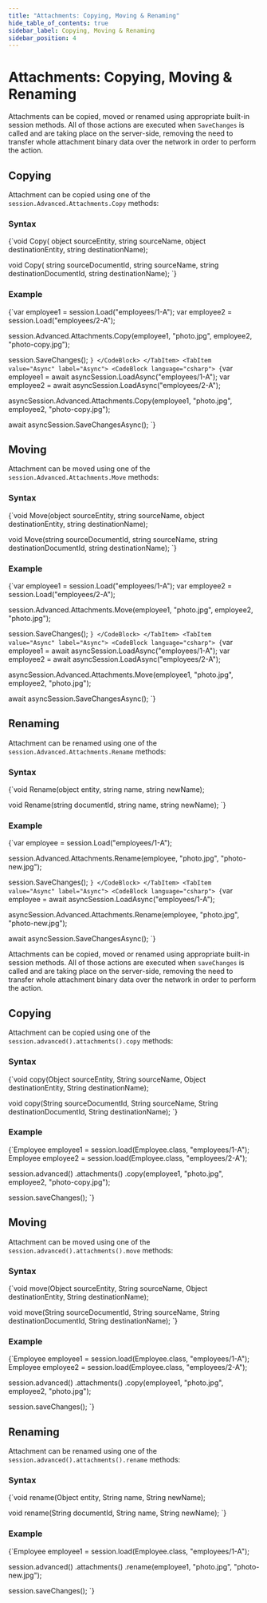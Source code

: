 ---
title: "Attachments: Copying, Moving & Renaming"
hide_table_of_contents: true
sidebar_label: Copying, Moving & Renaming
sidebar_position: 4
---




# Attachments: Copying, Moving & Renaming
<LanguageSwitcher supportedLanguages={supportedLanguages} />
<LanguageContent language="csharp">


Attachments can be copied, moved or renamed using appropriate built-in session methods. All of those actions are executed when `SaveChanges` is called and are taking place on the server-side, removing the need to transfer whole attachment binary data over the network in order to perform the action.

## Copying

Attachment can be copied using one of the `session.Advanced.Attachments.Copy` methods:

### Syntax

<TabItem value="copy_0" label="copy_0">
<CodeBlock language="csharp">
{`void Copy(
    object sourceEntity,
    string sourceName,
    object destinationEntity,
    string destinationName);

void Copy(
    string sourceDocumentId,
    string sourceName,
    string destinationDocumentId,
    string destinationName);
`}
</CodeBlock>
</TabItem>

### Example

<Tabs groupId='languageSyntax'>
<TabItem value="Sync" label="Sync">
<CodeBlock language="csharp">
{`var employee1 = session.Load<Employee>("employees/1-A");
var employee2 = session.Load<Employee>("employees/2-A");

session.Advanced.Attachments.Copy(employee1, "photo.jpg", employee2, "photo-copy.jpg");

session.SaveChanges();
`}
</CodeBlock>
</TabItem>
<TabItem value="Async" label="Async">
<CodeBlock language="csharp">
{`var employee1 = await asyncSession.LoadAsync<Employee>("employees/1-A");
var employee2 = await asyncSession.LoadAsync<Employee>("employees/2-A");

asyncSession.Advanced.Attachments.Copy(employee1, "photo.jpg", employee2, "photo-copy.jpg");

await asyncSession.SaveChangesAsync();
`}
</CodeBlock>
</TabItem>
</Tabs>



## Moving

Attachment can be moved using one of the `session.Advanced.Attachments.Move` methods:

### Syntax

<TabItem value="move_0" label="move_0">
<CodeBlock language="csharp">
{`void Move(object sourceEntity, string sourceName, object destinationEntity, string destinationName);

void Move(string sourceDocumentId, string sourceName, string destinationDocumentId, string destinationName);
`}
</CodeBlock>
</TabItem>

### Example

<Tabs groupId='languageSyntax'>
<TabItem value="Sync" label="Sync">
<CodeBlock language="csharp">
{`var employee1 = session.Load<Employee>("employees/1-A");
var employee2 = session.Load<Employee>("employees/2-A");

session.Advanced.Attachments.Move(employee1, "photo.jpg", employee2, "photo.jpg");

session.SaveChanges();
`}
</CodeBlock>
</TabItem>
<TabItem value="Async" label="Async">
<CodeBlock language="csharp">
{`var employee1 = await asyncSession.LoadAsync<Employee>("employees/1-A");
var employee2 = await asyncSession.LoadAsync<Employee>("employees/2-A");

asyncSession.Advanced.Attachments.Move(employee1, "photo.jpg", employee2, "photo.jpg");

await asyncSession.SaveChangesAsync();
`}
</CodeBlock>
</TabItem>
</Tabs>



## Renaming

Attachment can be renamed using one of the `session.Advanced.Attachments.Rename` methods:

### Syntax

<TabItem value="rename_0" label="rename_0">
<CodeBlock language="csharp">
{`void Rename(object entity, string name, string newName);

void Rename(string documentId, string name, string newName);
`}
</CodeBlock>
</TabItem>

### Example

<Tabs groupId='languageSyntax'>
<TabItem value="Sync" label="Sync">
<CodeBlock language="csharp">
{`var employee = session.Load<Employee>("employees/1-A");

session.Advanced.Attachments.Rename(employee, "photo.jpg", "photo-new.jpg");

session.SaveChanges();
`}
</CodeBlock>
</TabItem>
<TabItem value="Async" label="Async">
<CodeBlock language="csharp">
{`var employee = await asyncSession.LoadAsync<Employee>("employees/1-A");

asyncSession.Advanced.Attachments.Rename(employee, "photo.jpg", "photo-new.jpg");

await asyncSession.SaveChangesAsync();
`}
</CodeBlock>
</TabItem>
</Tabs>




</LanguageContent>
<LanguageContent language="java">


Attachments can be copied, moved or renamed using appropriate built-in session methods. All of those actions are executed when `saveChanges` is called and are taking place on the server-side, removing the need to transfer whole attachment binary data over the network in order to perform the action.

## Copying

Attachment can be copied using one of the `session.advanced().attachments().copy` methods:

### Syntax

<TabItem value="copy_0" label="copy_0">
<CodeBlock language="java">
{`void copy(Object sourceEntity, String sourceName,
          Object destinationEntity, String destinationName);

void copy(String sourceDocumentId, String sourceName,
          String destinationDocumentId, String destinationName);
`}
</CodeBlock>
</TabItem>

### Example

<TabItem value="copy_1" label="copy_1">
<CodeBlock language="java">
{`Employee employee1 = session.load(Employee.class, "employees/1-A");
Employee employee2 = session.load(Employee.class, "employees/2-A");

session.advanced()
    .attachments()
    .copy(employee1, "photo.jpg", employee2, "photo-copy.jpg");

session.saveChanges();
`}
</CodeBlock>
</TabItem>



## Moving

Attachment can be moved using one of the `session.advanced().attachments().move` methods:

### Syntax

<TabItem value="move_0" label="move_0">
<CodeBlock language="java">
{`void move(Object sourceEntity, String sourceName,
          Object destinationEntity, String destinationName);

void move(String sourceDocumentId, String sourceName,
          String destinationDocumentId, String destinationName);
`}
</CodeBlock>
</TabItem>

### Example

<TabItem value="move_1" label="move_1">
<CodeBlock language="java">
{`Employee employee1 = session.load(Employee.class, "employees/1-A");
Employee employee2 = session.load(Employee.class, "employees/2-A");

session.advanced()
    .attachments()
    .copy(employee1, "photo.jpg", employee2, "photo.jpg");

session.saveChanges();
`}
</CodeBlock>
</TabItem>



## Renaming

Attachment can be renamed using one of the `session.advanced().attachments().rename` methods:

### Syntax

<TabItem value="rename_0" label="rename_0">
<CodeBlock language="java">
{`void rename(Object entity, String name, String newName);

void rename(String documentId, String name, String newName);
`}
</CodeBlock>
</TabItem>

### Example

<TabItem value="rename_1" label="rename_1">
<CodeBlock language="java">
{`Employee employee1 = session.load(Employee.class, "employees/1-A");

session.advanced()
    .attachments()
    .rename(employee1, "photo.jpg", "photo-new.jpg");

session.saveChanges();
`}
</CodeBlock>
</TabItem>




</LanguageContent>

<!---
### Attachments
- [What are Attachments](../../../client-api/session/attachments/what-are-attachments)
- [Storing](../../../client-api/session/attachments/storing)
- [Loading](../../../client-api/session/attachments/loading)
- [Deleting](../../../client-api/session/attachments/deleting)


-->